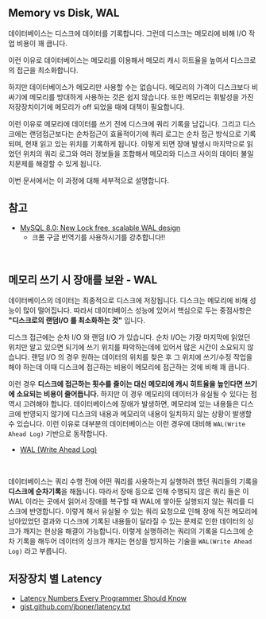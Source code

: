 ## Memory vs Disk, WAL
데이터베이스는 디스크에 데이터를 기록합니다. 그런데 디스크는 메모리에 비해 I/O 작업 비용이 꽤 큽니다.<br/>

이런 이유로 데이터베이스는 메모리를 이용해서 메모리 캐시 히트율을 높여서 디스크로의 접근을 최소화합니다.<br/>

하지만 데이터베이스가 메모리만 사용할 수는 없습니다. 메모리의 가격이 디스크보다 비싸기에 메모리를 방대하게 사용하는 것은 쉽지 않습니다. 또한 메모리는 휘발성을 가진 저장장치이기에 메모리가 off 되었을 때에 대책이 필요합니다.<br/>

이런 이유로 메모리에 데이터를 쓰기 전에 디스크에 쿼리 기록을 남깁니다. 그리고 디스크에는 랜덤접근보다는 순차접근이 효율적이기에 쿼리 로그는 순차 접근 방식으로 기록되며, 현재 읽고 있는 위치를 기록하게 됩니다. 이렇게 되면 장애 발생시 마지막으로 읽었던 위치의 쿼리 로그와 여러 정보들을 조합해서 메모리와 디스크 사이의 데이터 불일치문제를 해결할 수 있게 됩니다.<br/>

이번 문서에서는 이 과정에 대해 세부적으로 설명합니다.<br/>



## 참고

- [MySQL 8.0: New Lock free, scalable WAL design](https://dev.mysql.com/blog-archive/mysql-8-0-new-lock-free-scalable-wal-design/)
  - 크롬 구글 번역기를 사용하시기를 강추합니다!!

<br/>



## 메모리 쓰기 시 장애를 보완 - WAL

데이터베이스의 데이터는 최종적으로 디스크에 저장됩니다. 디스크는 메모리에 비해 성능이 많이 떨어집니다. 따라서 데이터베이스 성능에 있어서 핵심으로 두는 중점사항은 **"디스크로의 랜덤I/O 를 최소화하는 것"** 입니다.<br/>

디스크 접근에는 순차 I/O 와 랜덤 I/O 가 있습니다. 순차 I/O는 가장 마지막에 읽었던 위치만 알고 있으면 되기에 쓰기 위치를 파악하는데에 있어서 많은 시간이 소요되지 않습니다. 랜덤 I/O 의 경우 원하는 데이터의 위치를 찾은 후 그 위치에 쓰기/수정 작업을 해야 하는데 이때 디스크에 접근하는 비용이 메모리에 접근하는 것에 비해 꽤 큽니다.<br/>

이런 경우 **디스크에 접근하는 횟수를 줄이는 대신 메모리에 캐시 히트율을 높인다면 쓰기에 소요되는 비용이 줄어듭니다.** 하지만 이 경우 메모리의 데이터가 유실될 수 있다는 점 역시 고려해야 합니다. 데이터베이스에 장애가 발생하면, 메모리에 있는 내용들은 디스크에 반영되지 않기에 디스크의 내용과 메모리의 내용이 일치하지 않는 상황이 발생할 수 있습니다. 이런 이유로 대부분의 데이터베이스는 이런 경우에 대비해 `WAL(Write Ahead Log)` 기반으로 동작합니다.<br/>



- [WAL (Write Ahead Log)](https://ko.wikipedia.org/wiki/%EB%A1%9C%EA%B7%B8_%EC%84%A0%ED%96%89_%EA%B8%B0%EC%9E%85)

<br/>



데이터베이스는 쿼리 수행 전에 어떤 쿼리를 사용하는지 실행하려 했던 쿼리들의 기록을 **디스크에 순차기록**을 해둡니다. 따라서 장애 등으로 인해 수행되지 않은 쿼리 들은 이 WAL 이라는 곳에서 읽어서 장애를 복구할 때 WAL에 쌓아둔 실행되지 않는 쿼리를 디스크에 반영합니다. 이렇게 해서 유실될 수 있는 쿼리 요청으로 인해 장애 직전 메모리에 남아있었던 결과와 디스크에 기록된 내용들이 달라질 수 있는 문제로 인한 데이터의 싱크가 깨지는 현상을 해결이 가능합니다. 이렇게 실행하려는 쿼리의 기록을 디스크에 순차 기록을 해두어 데이터의 싱크가 깨지는 현상을 방지하는 기술을 `WAL(Write Ahead Log)` 라고 부릅니다. <br/>



## 저장장치 별 Latency

- [Latency Numbers Every Programmer Should Know](https://colin-scott.github.io/personal_website/research/interactive_latency.html)
- [gist.github.com/jboner/latency.txt](https://gist.github.com/jboner/2841832)

<br/>